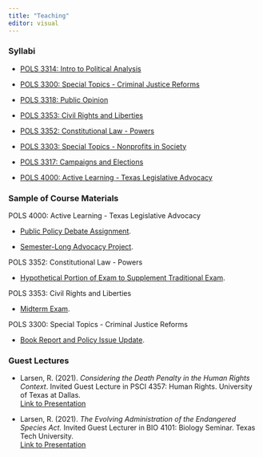 ---
title: "Teaching"
editor: visual
---

### Syllabi 

-   [POLS 3314: Intro to Political Analysis](https://rebeccalarsen.github.io/3314.pdf)

-   [POLS 3300: Special Topics - Criminal Justice Reforms](https://rebeccalarsen.github.io/3300.pdf)

-   [POLS 3318: Public Opinion](https://rebeccalarsen.github.io/3318.pdf)

-   [POLS 3353: Civil Rights and Liberties](https://rebeccalarsen.github.io/3353.pdf)

-   [POLS 3352: Constitutional Law - Powers](https://rebeccalarsen.github.io/3352.pdf)

-   [POLS 3303: Special Topics - Nonprofits in Society](https://rebeccalarsen.github.io/3303.pdf)

-   [POLS 3317: Campaigns and Elections](https://rebeccalarsen.github.io/3317.pdf)

-   [POLS 4000: Active Learning - Texas Legislative Advocacy](https://rebeccalarsen.github.io/4000.pdf)

### Sample of Course Materials 

POLS 4000: Active Learning - Texas Legislative Advocacy

-   [Public Policy Debate Assignment](https://rebeccalarsen.github.io/debate.pdf).

-   [Semester-Long Advocacy Project](https://rebeccalarsen.github.io/advocacy.pdf).

POLS 3352: Constitutional Law - Powers

-   [Hypothetical Portion of Exam to Supplement Traditional Exam](https://rebeccalarsen.github.io/exam.pdf).

POLS 3353: Civil Rights and Liberties

-   [Midterm Exam](https://rebeccalarsen.github.io/exam2.pdf).

POLS 3300: Special Topics - Criminal Justice Reforms

-   [Book Report and Policy Issue Update](https://rebeccalarsen.github.io/book.pdf).

### Guest Lectures

-   Larsen, R. (2021). *Considering the Death Penalty in the Human Rights Context*. Invited Guest Lecture in PSCI 4357: Human Rights. University of Texas at Dallas. \
    [Link to Presentation](https://rebeccalarsen.github.io/HR.pdf)

-   Larsen, R. (2021). *The Evolving Administration of the Endangered Species Act.* Invited Guest Lecturer in BIO 4101: Biology Seminar. Texas Tech University. \
    [Link to Presentation](https://rebeccalarsen.github.io/ESA.pdf)
